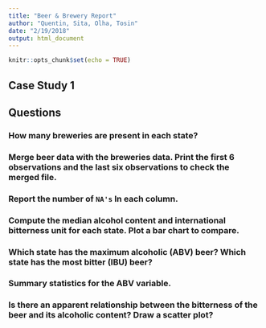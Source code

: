 ```yaml
---
title: "Beer & Brewery Report"
author: "Quentin, Sita, Olha, Tosin"
date: "2/19/2018"
output: html_document
---
```


```r
knitr::opts_chunk$set(echo = TRUE)
```

## Case Study 1

## Questions

### How many breweries are present in each state?





###  Merge beer data with the breweries data. Print the first 6 observations and the last six observations to check the merged file.







### Report the number of `NA's` In each column.






### Compute the median alcohol content and international bitterness unit for each state. Plot a bar chart to compare.







### Which state has the maximum alcoholic (ABV) beer? Which state has the most bitter (IBU) beer?







### Summary statistics for the ABV variable.








### Is there an apparent relationship between the bitterness of the beer and its alcoholic content? Draw a scatter plot?

